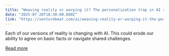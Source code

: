 ```yaml
---
title: "Weaving reality or warping it? The personalization trap in AI systems"
date: "2025-07-20T18:30:00.000Z"
link: "https://venturebeat.com/ai/weaving-reality-or-warping-it-the-personalization-trap-in-ai-systems/"
---
```


Each of our versions of reality is changing with AI. This could erode our ability to agree on basic facts or navigate shared challenges.

[Read more](https://venturebeat.com/ai/weaving-reality-or-warping-it-the-personalization-trap-in-ai-systems/)
